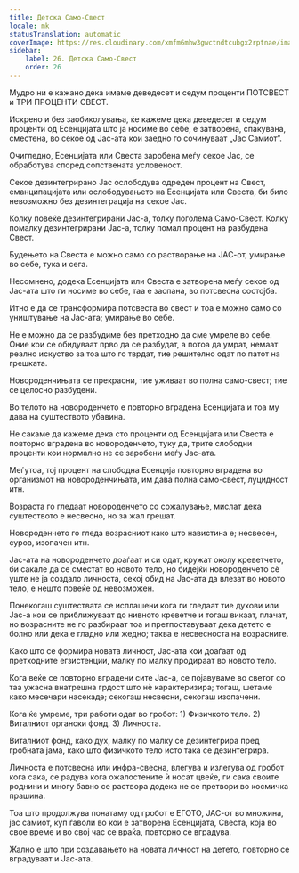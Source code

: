 ```yaml
---
title: Детска Само-Свест
locale: mk
statusTranslation: automatic
coverImage: https://res.cloudinary.com/xmfm6mhw3gwctndtcubgx2rptnae/image/upload/v1740468922/small_cover_tratado_de_psicologia_revolucionaria_a4c0dca4e0.webp
sidebar:
    label: 26. Детска Само-Свест
    order: 26
---
```

Мудро ни е кажано дека имаме деведесет и седум проценти ПОТСВЕСТ и ТРИ ПРОЦЕНТИ СВЕСТ.

Искрено и без заобиколувања, ќе кажеме дека деведесет и седум проценти од Есенцијата што ја носиме во себе, е затворена, спакувана, сместена, во секое од Јас-ата кои заедно го сочинуваат „Јас Самиот“.

Очигледно, Есенцијата или Свеста заробена меѓу секое Јас, се обработува според сопствената условеност.

Секое дезинтегрирано Јас ослободува одреден процент на Свест, еманципацијата или ослободувањето на Есенцијата или Свеста, би било невозможно без дезинтеграција на секое Јас.

Колку повеќе дезинтегрирани Јас-а, толку поголема Само-Свест. Колку помалку дезинтегрирани Јас-а, толку помал процент на разбудена Свест.

Будењето на Свеста е можно само со растворање на ЈАС-от, умирање во себе, тука и сега.

Несомнено, додека Есенцијата или Свеста е затворена меѓу секое од Јас-ата што ги носиме во себе, таа е заспана, во потсвесна состојба.

Итно е да се трансформира потсвеста во свест и тоа е можно само со уништување на Јас-ата; умирање во себе.

Не е можно да се разбудиме без претходно да сме умреле во себе. Оние кои се обидуваат прво да се разбудат, а потоа да умрат, немаат реално искуство за тоа што го тврдат, тие решително одат по патот на грешката.

Новороденчињата се прекрасни, тие уживаат во полна само-свест; тие се целосно разбудени.

Во телото на новороденчето е повторно вградена Есенцијата и тоа му дава на суштеството убавина.

Не сакаме да кажеме дека сто проценти од Есенцијата или Свеста е повторно вградена во новороденчето, туку да, трите слободни проценти кои нормално не се заробени меѓу Јас-ата.

Меѓутоа, тој процент на слободна Есенција повторно вградена во организмот на новороденчињата, им дава полна само-свест, луцидност итн.

Возраста го гледаат новороденчето со сожалување, мислат дека суштеството е несвесно, но за жал грешат.

Новороденчето го гледа возрасниот како што навистина е; несвесен, суров, изопачен итн.

Јас-ата на новороденчето доаѓаат и си одат, кружат околу креветчето, би сакале да се сместат во новото тело, но бидејќи новороденчето сè уште не ја создало личноста, секој обид на Јас-ата да влезат во новото тело, е нешто повеќе од невозможен.

Понекогаш суштествата се исплашени кога ги гледаат тие духови или Јас-а кои се приближуваат до нивното креветче и тогаш викаат, плачат, но возрасните не го разбираат тоа и претпоставуваат дека детето е болно или дека е гладно или жедно; таква е несвесноста на возрасните.

Како што се формира новата личност, Јас-ата кои доаѓаат од претходните егзистенции, малку по малку продираат во новото тело.

Кога веќе се повторно вградени сите Јас-а, се појавуваме во светот со таа ужасна внатрешна грдост што нè карактеризира; тогаш, шетаме како месечари насекаде; секогаш несвесни, секогаш изопачени.

Кога ќе умреме, три работи одат во гробот: 1) Физичкото тело. 2) Виталниот органски фонд. 3) Личноста.

Виталниот фонд, како дух, малку по малку се дезинтегрира пред гробната јама, како што физичкото тело исто така се дезинтегрира.

Личноста е потсвесна или инфра-свесна, влегува и излегува од гробот кога сака, се радува кога ожалостените ѝ носат цвеќе, ги сака своите роднини и многу бавно се раствора додека не се претвори во космичка прашина.

Тоа што продолжува понатаму од гробот е ЕГОТО, ЈАС-от во множина, јас самиот, куп ѓаволи во кои е затворена Есенцијата, Свеста, која во свое време и во свој час се враќа, повторно се вградува.

Жално е што при создавањето на новата личност на детето, повторно се вградуваат и Јас-ата.

